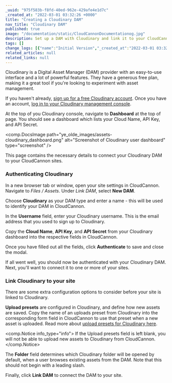 ```yaml
---
_uuid: "975f583b-f8fd-40ed-962e-429afe4e1d7c"
_created_at: "2022-03-01 03:32:26 +0000"
title: "Creating a Cloudinary DAM"
nav_title: "Cloudinary DAM"
published: true
image: "/documentation/static/CloudCannonDocumentationog.jpg"
description: Set up a DAM with Cloudinary and link it to your CloudCannon Organization
tags: []
change_logs: [{"name":"Initial Version","_created_at":"2022-03-01 03:32:26 +0000"}]
related_articles: null
related_links: null
---
```


Cloudinary is a Digital Asset Manager (DAM) provider with an easy-to-use interface and a lot of powerful features. They have a generous free plan, making it a great tool if you're looking to experiment with asset management.

If you haven't already, [sign up for a free Cloudinary account](https://cloudinary.com/users/register/free). Once you have an account, [log in to your Cloudinary management console](https://cloudinary.com/users/login).

At the top of you Cloudinary console, navigate to **Dashboard** at the top of page. You should see a dashboard which lists your Cloud Name, API Key, and API Secret.

<comp.DocsImage path="ye_olde_images/assets-cloudinary_dashboard.png" alt="Screenshot of Cloudinary user dashboard" type="screenshot" />

This page contains the necessary details to connect your Cloudinary DAM to your CloudCannon sites.

### Authenticating Cloudinary

In a new browser tab or window, open your site settings in CloudCannon. Navigate to *Files* */* *Assets*. Under *Link DAM*, select **New DAM**.

Choose **Cloudinary** as your DAM type and enter a name - this will be used to identify your DAM in CloudCannon.

In the **Username** field, enter your Cloudinary username. This is the email address that you used to sign up to Cloudinary.

Copy the **Cloud Name**, **API Key**, and **API Secret** from your Cloudinary dashboard into the respective fields in CloudCannon.

Once you have filled out all the fields, click **Authenticate** to save and close the modal.

If all went well, you should now be authenticated with your Cloudinary DAM. Next, you'll want to connect it to one or more of your sites.

### Link Cloudinary to your site

There are some extra configuration options to consider before your site is
linked to Cloudinary.

**Upload presets** are configured in Cloudinary, and define how new
assets are saved. Copy the name of an uploads preset from Cloudinary into
the corresponding form field in CloudCannon to use that preset when a new
asset is uploaded.  Read more about [upload presets for Cloudinary
here](https://cloudinary.com/documentation/upload_presets).

<comp.Notice info_type="info">
  If the Upload presets field is left blank, you will not be able to upload new assets to Cloudinary from CloudCannon.
</comp.Notice>

The **Folder** field determines which Cloudinary folder will be
opened by default, when a user browses existing assets from the DAM. Note
that this should not begin with a leading slash.

Finally, click **Link DAM** to connect the DAM to your site.
